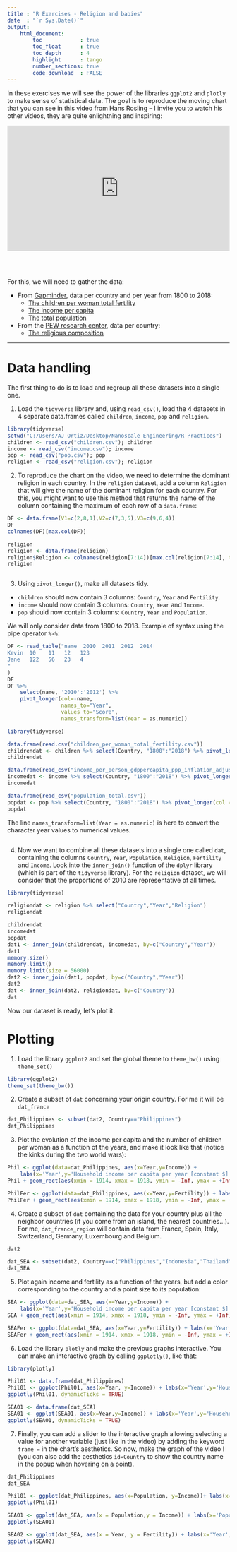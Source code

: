 ---
title : "R Exercises - Religion and babies"
date  : "`r Sys.Date()`"
output: 
    html_document:
        toc            : true
        toc_float      : true
        toc_depth      : 4
        highlight      : tango
        number_sections: true
        code_download  : FALSE
---


In these exercises we will see the power of the libraries `ggplot2` and `plotly` to make sense of statistical data. The goal is to reproduce the moving chart that you can see in this video from Hans Rosling -- I invite you to watch his other videos, they are quite enlightning and inspiring:

<div style="max-width:854px"><div style="position:relative;height:0;padding-bottom:56.25%"><iframe src="https://embed.ted.com/talks/hans_rosling_religions_and_babies" width="854" height="480" style="position:absolute;left:0;top:0;width:100%;height:100%" frameborder="0" scrolling="no" allowfullscreen></iframe></div></div>

<br>
<br>

For this, we will need to gather the data:

- From [Gapminder](https://www.gapminder.org/data/), data per country and per year from 1800 to 2018:
    - [The children per woman total fertility](Data_Religion/children_per_woman_total_fertility.csv)
    - [The income per capita](Data_Religion/income_per_person_gdppercapita_ppp_inflation_adjusted.csv)
    - [The total population](Data_Religion/population_total.csv)
- From the [PEW research center](https://www.pewforum.org/2015/04/02/religious-projection-table/2010/percent/all/), data per country:
    + [The religious composition](Data_Religion/religion.csv)

------- 

# Data handling

The first thing to do is to load and regroup all these datasets into a single one.

1. Load the `tidyverse` library and, using `read_csv()`, load the 4 datasets in 4 separate data.frames called `children`, `income`, `pop` and `religion`.

```{r include=TRUE, warning = FALSE, message=FALSE, cache=FALSE}

library(tidyverse)
setwd("C:/Users/AJ Ortiz/Desktop/Nanoscale Engineering/R Practices")
children <- read_csv("children.csv"); children
income <- read_csv("income.csv"); income
pop <- read_csv("pop.csv"); pop
religion <- read_csv("religion.csv"); religion

```
2. To reproduce the chart on the video, we need to determine the dominant religion in each country. In the `religion` dataset, add a column `Religion` that will give the name of the dominant religion for each country. For this, you might want to use this method that returns the name of the column containing the maximum of each row of a `data.frame`:

```{r include=TRUE, warning = FALSE, message=FALSE, cache=FALSE}
DF <- data.frame(V1=c(2,8,1),V2=c(7,3,5),V3=c(9,6,4))
DF
colnames(DF)[max.col(DF)]

religion
religion <- data.frame(religion)
religion$Religion <- colnames(religion[7:14])[max.col(religion[7:14], ties.method = "first")]
religion

```

```{r include=TRUE, warning = FALSE, message=FALSE, cache=FALSE}

```

3. Using `pivot_longer()`, make all datasets tidy. 

- `children` should now contain 3 columns: `Country`, `Year` and `Fertility`. 
- `income` should now contain 3 columns: `Country`, `Year` and `Income`. 
- `pop` should now contain 3 columns: `Country`, `Year` and `Population`. 

We will only consider data from 1800 to 2018. Example of syntax using the pipe operator `%>%`:

```{r}
DF <- read_table("name  2010  2011  2012  2014
Kevin  10    11   12   123
Jane   122   56   23   4
"
)
DF
DF %>% 
    select(name, '2010':'2012') %>% 
    pivot_longer(col=-name,
                 names_to="Year", 
                 values_to="Score",
                 names_transform=list(Year = as.numeric))

library(tidyverse)

data.frame(read.csv("children_per_woman_total_fertility.csv")) 
childrendat <- children %>% select(Country, "1800":"2018") %>% pivot_longer(col = -Country, names_to = "Year", values_to = "Fertility", names_transform = list(Year = as.numeric))
childrendat

data.frame(read_csv("income_per_person_gdppercapita_ppp_inflation_adjusted.csv"))
incomedat <- income %>% select(Country, "1800":"2018") %>% pivot_longer(col = -Country, names_to = "Year", values_to = "Income", names_transform = list(Year = as.numeric))
incomedat

data.frame(read_csv("population_total.csv"))
popdat <- pop %>% select(Country, "1800":"2018") %>% pivot_longer(col = -Country, names_to = "Year", values_to = "Population", names_transform = list(Year = as.numeric))
popdat

```
The line `names_transform=list(Year = as.numeric)` is here to convert the character year values to numerical values.

```{r include=TRUE, warning = FALSE, message=FALSE, cache=FALSE}

```

4. Now we want to combine all these datasets into a single one called `dat`, containing the columns `Country`, `Year`, `Population`, `Religion`, `Fertility` and `Income`. Look into the `inner_join()` function of the `dplyr` library (which is part of the `tidyverse` library). For the `religion` dataset, we will consider that the proportions of 2010 are representative of all times.

```{r include=TRUE, warning = FALSE, message=FALSE, cache=FALSE}

library(tidyverse)

religiondat <- religion %>% select("Country","Year","Religion")
religiondat

childrendat
incomedat
popdat
dat1 <- inner_join(childrendat, incomedat, by=c("Country","Year"))
dat1
memory.size()
memory.limit()
memory.limit(size = 56000)
dat2 <- inner_join(dat1, popdat, by=c("Country","Year"))
dat2
dat <- inner_join(dat2, religiondat, by=c("Country"))
dat

```

Now our dataset is ready, let's plot it.

# Plotting

1. Load the library `ggplot2` and set the global theme to `theme_bw()` using `theme_set()`

```{r include=TRUE, warning = FALSE, message=FALSE, cache=FALSE}

library(ggplot2)
theme_set(theme_bw())

```

2. Create a subset of `dat` concerning your origin country. For me it will be `dat_france`

```{r include=TRUE, warning = FALSE, message=FALSE, cache=FALSE}

dat_Philippines <- subset(dat2, Country=="Philippines")
dat_Philippines

```

3. Plot the evolution of the income per capita and the number of children per woman as a function of the years, and make it look like that (notice the kinks during the two world wars):

```{r echo=TRUE, warning = FALSE, message=FALSE, cache=FALSE}


Phil <- ggplot(data=dat_Philippines, aes(x=Year,y=Income)) + 
    labs(x='Year',y='Household income per capita per year [constant $]', title = "Household Income in the Philippines")
Phil + geom_rect(aes(xmin = 1914, xmax = 1918, ymin = -Inf, ymax = +Inf), fill = "grey", alpha = 0.03) + geom_rect(aes(xmin = 1939, xmax = 1945, ymin = -Inf, ymax = +Inf), fill = "grey", alpha = 0.03) + geom_point(size = 5, alpha = 0.2) + geom_smooth(size = 1.5)

PhilFer <- ggplot(data=dat_Philippines, aes(x=Year,y=Fertility)) + labs(x='Year',y='Children per Woman', title = "Fertility in the Philippines")
PhilFer + geom_rect(aes(xmin = 1914, xmax = 1918, ymin = -Inf, ymax = +Inf), fill = "grey", alpha = 0.03) + geom_rect(aes(xmin = 1939, xmax = 1945, ymin = -Inf, ymax = +Inf), fill = "grey", alpha = 0.03) + geom_line(size = 2, color = "red")

```

4. Create a subset of `dat` containing the data for your country plus all the neighbor countries (if you come from an island, the nearest countries...). For me, `dat_france_region` will contain data from France, Spain, Italy, Switzerland, Germany, Luxembourg and Belgium.

```{r include=TRUE, warning = FALSE, message=FALSE, cache=FALSE}
dat2

dat_SEA <- subset(dat2, Country==c("Philippines","Indonesia","Thailand","Vietnam","Singapore","Malaysia","Cambodia","Myanmar","Laos","Brunei","Timor-Leste"))
dat_SEA

```

5. Plot again income and fertility as a function of the years, but add a color corresponding to the country and a point size to its population:

```{r echo=TRUE, warning = FALSE, message=FALSE, cache=FALSE}

SEA <- ggplot(data=dat_SEA, aes(x=Year,y=Income)) + 
    labs(x='Year',y='Household income per capita per year [constant $]', title = "Household Income in SouthEast Asia")
SEA + geom_rect(aes(xmin = 1914, xmax = 1918, ymin = -Inf, ymax = +Inf), fill = "grey", alpha = 0.03) + geom_rect(aes(xmin = 1939, xmax = 1945, ymin = -Inf, ymax = +Inf), fill = "grey", alpha = 0.03) + geom_point(alpha = 0.5, aes(col=Country,size=Population))

SEAFer <- ggplot(data=dat_SEA, aes(x=Year,y=Fertility)) + labs(x='Year',y='Children per Woman', title = "Fertility in SouthEast Asia")
SEAFer + geom_rect(aes(xmin = 1914, xmax = 1918, ymin = -Inf, ymax = +Inf), fill = "grey", alpha = 0.03) + geom_rect(aes(xmin = 1939, xmax = 1945, ymin = -Inf, ymax = +Inf), fill = "grey", alpha = 0.03) + geom_point(alpha = 0.5, aes(col=Country,size=Population))

```

6. Load the library `plotly` and make the previous graphs interactive. You can make an interactive graph by calling `ggplotly()`, like that:

```{r include=TRUE, warning = FALSE, message=FALSE, cache=FALSE}

library(plotly)

Phil01 <- data.frame(dat_Philippines)
Phil01 <- ggplot(Phil01, aes(x=Year, y=Income)) + labs(x='Year',y='Household income per capita per year [constant $]', title = "Household Income in the Philippines") + geom_point()
ggplotly(Phil01, dynamicTicks = TRUE)

SEA01 <- data.frame(dat_SEA)
SEA01 <- ggplot(SEA01, aes(x=Year,y=Income)) + labs(x='Year',y='Household income per capita per year [constant $]', title = "Household Income in SouthEast Asia") + geom_point(alpha = 0.5, aes(col=Country,size=Population))
ggplotly(SEA01, dynamicTicks = TRUE)

```

7. Finally, you can add a slider to the interactive graph allowing selecting a value for another variable (just like in the video) by adding the keyword `frame =` in the chart's aesthetics. So now, make the graph of the video ! (you can also add the aesthetics `id=Country` to show the country name in the popup when hovering on a point).


```{r include=TRUE, warning = FALSE, message=FALSE, cache=FALSE}
dat_Philippines
dat_SEA

Phil01 <- ggplot(dat_Philippines, aes(x=Population, y=Income))+ labs(x='Population',y='Household income per capita per year [constant $]', title = "Household Income in the Philippines") + geom_point(alpha = 0.5, aes(frame = Year))
ggplotly(Phil01)

SEA01 <- ggplot(dat_SEA, aes(x = Population,y = Income)) + labs(x='Population',y='Household income per capita per year [constant $]', title = "Household Income in SouthEast Asia") + geom_point(alpha = 0.5, aes(col=Country, frame=Year, size = Population, id=Country))
ggplotly(SEA01)

SEA02 <- ggplot(dat_SEA, aes(x = Year, y = Fertility)) + labs(x='Year',y='Children per Woman', title = "Fertility in SouthEast Asia") + geom_point(alpha = 0.5, aes(col=Country, size = Population, frame=Year, id=Year, id=Country))
ggplotly(SEA02)

```
